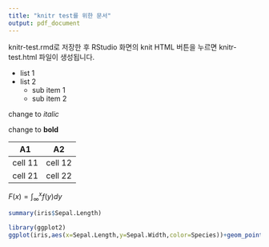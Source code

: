 ---
title: "knitr test를 위한 문서"
output: pdf_document
---
knitr-test.rmd로 저장한 후 RStudio 화면의 knit HTML 버튼을 누르면 knitr-test.html 파일이 생성됩니다. 

* list 1
* list 2
     + sub item 1
     + sub item 2

change to *italic*

change to **bold**

A1      |  A2
--------|---------
cell 11 | cell 12
cell 21 | cell 22

$F(x) = \int_{\infty} ^{x} f(y) dy$


```{r}
summary(iris$Sepal.Length)
```

```{r, echo=FALSE}
library(ggplot2)
ggplot(iris,aes(x=Sepal.Length,y=Sepal.Width,color=Species))+geom_point()
```

